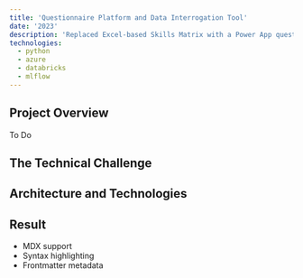 ```yaml
---
title: 'Questionnaire Platform and Data Interrogation Tool'
date: '2023'
description: 'Replaced Excel-based Skills Matrix with a Power App questionnaire platform and PowerBI data interrogation tool'
technologies:
  - python
  - azure
  - databricks
  - mlflow
---
```


## Project Overview

To Do

## The Technical Challenge

## Architecture and Technologies

## Result

- MDX support
- Syntax highlighting
- Frontmatter metadata 